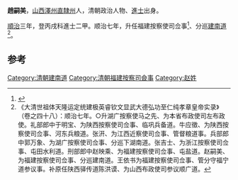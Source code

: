 '''趙嗣美'''，[[山西|山西]][[澤州直隸州|澤州直隸州]]人，清朝政治人物、[[進士|進士]]出身。

[[順治|順治]]三年，登丙戌科進士二甲。顺治七年，升任福建按察使司佥事<ref>{{cite book|editor=（清）王轩等纂修，刘克文总点校|title=山西通志|date=1990年11月|publisher=北京：中华书局|isbn=7-101-00700-7|pages=1910|accessdate=2016-05-14}}</ref>、分巡[[建南道|建南道]]<ref>《大清世祖体天隆运定统建极英睿钦文显武大德弘功至仁纯孝章皇帝实录》（卷之四十八）：顺治七年。○升湖广按察使马之先、为本省布政使司左布政使。礼部郎中于明宝、为陕西按察使司佥事、临巩兵备道。牛应徵、为陕西按察使司佥事、河东兵粮道。张汧、为江西近察使司佥事、管督粮道事。兵部郎中郭万象、为湖广按察使司佥事、分巡下湖南道。张吉士、为浙江按察使司佥事、屯田水利道。刑部郎中赵映乘、为福建按察使司佥事、屯盐道。赵嗣美、为福建按察使司佥事、分巡建南道。王依书为福建按察使司佥事、管分守福宁道参议事。补原任陕西驿传道陈洪谟、为山西布政使司参议顺广道。</ref>。

==参考==
{{reflist}}
{{清朝人物小作品}}
{{順治三年丙戌科殿試金榜}}
[[Category:清朝建南道|Category:清朝建南道]]
[[Category:清朝福建按察司僉事|Category:清朝福建按察司僉事]]
[[Category:赵姓|Category:赵姓]]